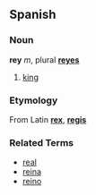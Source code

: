 ==Spanish==
===Noun===
'''rey''' ''m'', plural '''[[reyes]]'''

# [[king]]

===Etymology===
From Latin '''[[rex]]''', '''[[regis]]'''

===Related Terms===
*[[real]]
*[[reina]]
*[[reino]]